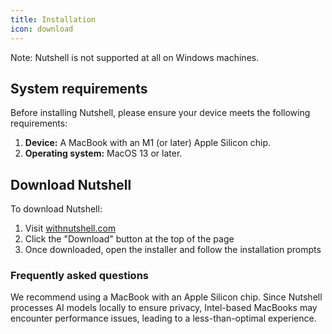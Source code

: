 ```yaml
---
title: Installation
icon: download
---
```


<Warning>Note: Nutshell is not supported at all on Windows machines.</Warning>

## System requirements
Before installing Nutshell, please ensure your device meets the following requirements:

1. **Device:** A MacBook with an M1 (or later) Apple Silicon chip.
1. **Operating system:** MacOS 13 or later.

## Download Nutshell
To download Nutshell:

1. Visit [withnutshell.com](https://withnutshell.com/)
2. Click the "Download" button at the top of the page
3. Once downloaded, open the installer and follow the installation prompts

### Frequently asked questions
<AccordionGroup>
<Accordion title="I have a MacBook with an Intel chip, can I still use Nutshell?">
      We recommend using a MacBook with an Apple Silicon chip. Since Nutshell processes AI models locally to ensure privacy, 
      Intel-based MacBooks may encounter performance issues, leading to a less-than-optimal experience.
</Accordion>
</AccordionGroup>
